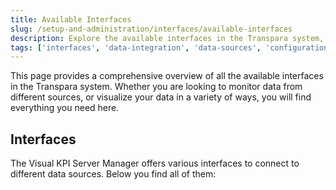 ```yaml
---
title: Available Interfaces
slug: /setup-and-administration/interfaces/available-interfaces
description: Explore the available interfaces in the Transpara system, including their use cases and how they enable data integration from various sources for Visual KPI.
tags: ['interfaces', 'data-integration', 'data-sources', 'configuration', 'administrator', 'kpis']
---
```


<head>
  <title>Available Interfaces</title>
  <meta name="keywords" content="interfaces, data integration, visual kpi, data sources, configuration, available interfaces, kpi interface, restful API, SQL database, tstore, JSON, ODBC"/>
</head>

This page provides a comprehensive overview of all the available interfaces in the Transpara system. Whether you are looking to monitor data from different sources, or visualize your data in a variety of ways, you will find everything you need here.

## Interfaces

The Visual KPI Server Manager offers various interfaces to connect to different data sources. Below you find all of them:

<CardList cols={4}>
  <Card 
      title="AnyLog" 
      icon="/media/setup-and-administration/icons/anylog.png"
  />
  
  <Card 
      title="Cumulocity" 
      icon="/media/setup-and-administration/icons/cumulocity.png"
  />
  
  <Card 
      title="eGauge" 
      icon="/media/setup-and-administration/icons/egauge.png"
  />
  
  <Card 
      title="Evoqua" 
      icon="/media/setup-and-administration/icons/evoqua.png"
  />
  
  <Card 
      title="Excel" 
      icon="/media/setup-and-administration/icons/excel.png"
  />
  
  <Card 
      title="GE Proficy Historian" 
      icon="/media/setup-and-administration/icons/ge.png"
  />
  
  <Card 
      title="GE Proficy Historian OLEDB" 
      icon="/media/setup-and-administration/icons/ge.png"
  />
  
  <Card 
      title="Influx" 
      icon="/media/setup-and-administration/icons/influx.png"
  />
  
  <Card 
      title="Inmation" 
      icon="/media/setup-and-administration/icons/inmation.png"
  />
  
  <Card 
      title="JSON" 
      icon="/media/setup-and-administration/icons/json.png"
  />
  
  <Card 
      title="MorningStar" 
      icon="/media/setup-and-administration/icons/morningstar.png"
  />
  
  <Card 
      title="Quandl" 
      icon="/media/setup-and-administration/icons/quandl.png"
  />
  
  <Card 
      title="MarketView" 
      icon="/media/setup-and-administration/icons/marketview.png"
  />
  
  <Card 
      title="NIWNAS" 
      icon="/media/setup-and-administration/icons/niwnas.png"
  />
  
  <Card 
      title="OLAP" 
      icon="/media/setup-and-administration/icons/olap.png"
  />
  
  <Card 
      title="OSIsoft AF" 
      icon="/media/setup-and-administration/icons/osisoft.png"
  />
  
  <Card 
      title="OSIsoft PI" 
      icon="/media/setup-and-administration/icons/osisoft.png"
  />
  
  <Card 
      title="Performance Monitor" 
      icon="/media/setup-and-administration/icons/performance-monitor.png"
  />
  
  <Card 
      title="PJM Data Miner 2" 
      icon="/media/setup-and-administration/icons/pjm.png"
  />
  
  <Card 
      title="Python" 
      icon="/media/setup-and-administration/icons/python.png"
  />
  
  <Card 
      title="ODBC" 
      icon="/media/setup-and-administration/icons/odbc.png"
  />
  
  <Card 
      title="OLEDB" 
      icon="/media/setup-and-administration/icons/oledb.png"
  />
  
  <Card 
      title="SmartSignal" 
      icon="/media/setup-and-administration/icons/smartsignal.png"
  />
  
  <Card 
      title="Splunk" 
      icon="/media/setup-and-administration/icons/splunk.png"
  />
  
  <Card 
      title="TempolQ" 
      icon="/media/setup-and-administration/icons/tempolq.png"
  />
  
  <Card 
      title="Transpara tStore" 
      icon="/media/setup-and-administration/icons/tstore.png"
  />
  
  <Card 
      title="Tomorrow.io" 
      icon="/media/setup-and-administration/icons/tomorrow.png"
  />
  
  <Card 
      title="vROps" 
      icon="/media/setup-and-administration/icons/vrops.png"
  />
  
  <Card 
      title="Windy" 
      icon="/media/setup-and-administration/icons/windy.png"
  />
  
  <Card 
      title="Wonderware Historian" 
      icon="/media/setup-and-administration/icons/wonderware.png"
  />
  
  <Card 
      title="Wonderware Historian ODBC" 
      icon="/media/setup-and-administration/icons/wonderware.png"
  />
  
  <Card 
      title="Xompass" 
      icon="/media/setup-and-administration/icons/xompass.png"
  />
  
  <Card 
      title="Zabbix" 
      icon="/media/setup-and-administration/icons/zabbix.png"
  />
      
</CardList>

